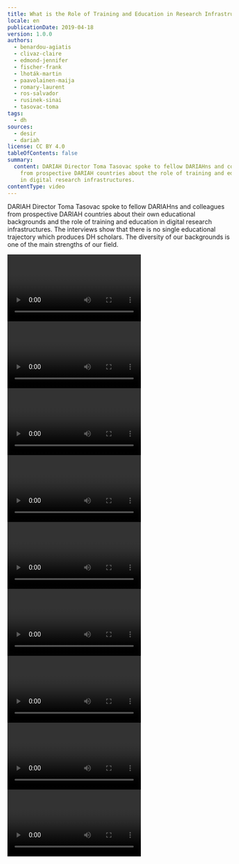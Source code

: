 ```yaml
---
title: What is the Role of Training and Education in Research Infrastructures?
locale: en
publicationDate: 2019-04-18
version: 1.0.0
authors:
  - benardou-agiatis
  - clivaz-claire
  - edmond-jennifer
  - fischer-frank
  - lhoták-martin
  - paavolainen-maija
  - romary-laurent
  - ros-salvador
  - rusinek-sinai
  - tasovac-toma
tags:
  - dh
sources:
  - desir
  - dariah
license: CC BY 4.0
tableOfContents: false
summary:
  content: DARIAH Director Toma Tasovac spoke to fellow DARIAHns and colleagues
    from prospective DARIAH countries about the role of training and education
    in digital research infrastructures.
contentType: video
---
```

DARIAH Director Toma Tasovac spoke to fellow DARIAHns and colleagues from prospective DARIAH countries about their own educational backgrounds and the role of training and education in digital research infrastructures. The interviews show that there is no single educational trajectory which produces DH scholars. The diversity of our backgrounds is one of the main strengths of our field.

<Grid variant="two-columns">
  <GridItem>
    <Video provider="youtube" id="OqYJNUmhJzw">
      Laurent Romary (Former DARIAH Director)
    </Video>
  </GridItem>

  <GridItem>
    <Video provider="youtube" id="iwz0uhEhtg4">
      Jennifer Edmond (DARIAH Director)
    </Video>
  </GridItem>

  <GridItem>
    <Video provider="youtube" id="soL0itkLYpk">
      Frank Fischer (DARIAH Director)
    </Video>
  </GridItem>

  <GridItem>
    <Video provider="youtube" id="GIw3VHJwu5Y">
      Agiatis Bernardou (Head of DARIAH VCC2)
    </Video>
  </GridItem>

  <GridItem>
    <Video provider="youtube" id="ksxIewK316E">
      Sinai Rusinek (Israel)
    </Video>
  </GridItem>

  <GridItem>
    <Video provider="youtube" id="RnGyt4uymv8">
      Maija Paavolainen (Finland)
    </Video>
  </GridItem>

  <GridItem>
    <Video provider="youtube" id="mI1yfjAkwrM">
      Claire Clivaz (Switzerland)
    </Video>
  </GridItem>

  <GridItem>
    <Video provider="youtube" id="UPGetssiNL0">
      Martin Lhoták (Czech Republic)
    </Video>
  </GridItem>

  <GridItem>
    <Video provider="youtube" id="1cv-Tx7fOO0">
      Salvador Ros (Spain)
    </Video>
  </GridItem>
</Grid>

